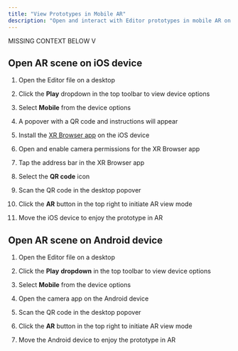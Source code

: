 ```yaml
---
title: "View Prototypes in Mobile AR"
description: "Open and interact with Editor prototypes in mobile AR on iOS or Android devices. "
---
```


MISSING CONTEXT BELOW V

<Accordion title="Anchoring scenes to the real world in mobile AR " defaultOpen={false} />

## Open AR scene on iOS device

1. Open the Editor file on a desktop

2. Click the **Play** dropdown in the top toolbar to view device options

3. Select **Mobile** from the device options

4. A popover with a QR code and instructions will appear

5. Install the [XR Browser app](https://apps.apple.com/us/app/xr-browser/id1588029989) on the iOS device&#x20;

6. Open and enable camera permissions for the XR Browser app&#x20;

7. Tap the address bar in the XR Browser app&#x20;

8. Select the **QR code** icon&#x20;

9. Scan the QR code in the desktop popover

10. Click the **AR** button in the top right to initiate AR view mode

11. Move the iOS device to enjoy the prototype in AR

## Open AR scene on Android device

1. Open the Editor file on a desktop

2. Click the **Play** **dropdown** in the top toolbar to view device options

3. Select **Mobile** from the device options

4. Open the camera app on the Android device

5. Scan the QR code in the desktop popover

6. Click the **AR** button in the top right to initiate AR view mode

7. Move the Android device to enjoy the prototype in AR